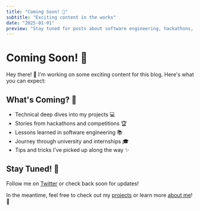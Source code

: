 ```yaml
---
title: "Coming Soon! 🚀"
subtitle: "Exciting content in the works"
date: "2025-01-01"
preview: "Stay tuned for posts about software engineering, hackathons, and my journey through tech! 🌟"
---
```


# Coming Soon! 🚀

Hey there! 👋 I'm working on some exciting content for this blog. Here's what you can expect:

## What's Coming? 🤔

- Technical deep dives into my projects 💻
- Stories from hackathons and competitions 🏆
- Lessons learned in software engineering 📚
- Journey through university and internships 🎓
- Tips and tricks I've picked up along the way ✨

## Stay Tuned! 🌟

Follow me on [Twitter](https://x.com/ikorovinsky) or check back soon for updates! 

In the meantime, feel free to check out my [projects](/projects) or learn more [about me](/about)! 🚀 